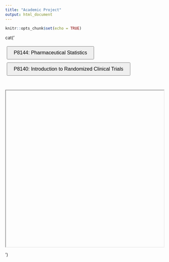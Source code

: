 ```yaml
---
title: "Academic Project"
output: html_document
---
```


```r
knitr::opts_chunk$set(echo = TRUE)
```
cat('
<html>
<head>
  <style>
    /* 隐藏所有课程内容，只有选择后才显示 */
    .content { display: none; margin-top: 20px; }
    /* 提供基本的按钮样式，使其更显眼 */
    button {
      padding: 10px 20px;
      margin: 5px;
      font-size: 16px;
      cursor: pointer;
    }
  </style>
  <script>
    // 切换显示的课程内容
    function toggleContent(courseId) {
        // 隐藏所有内容部分
        var contents = document.getElementsByClassName("content");
        for (var i = 0; i < contents.length; i++) {
            contents[i].style.display = "none";
        }
        // 显示所选的课程内容
        var selectedContent = document.getElementById(courseId);
        if (selectedContent) {
            selectedContent.style.display = "block";
        }
    }

    // 显示选定的 PDF
    function showPDF(pdfUrl) {
        document.getElementById("pdfFrame").src = pdfUrl;
    }
  </script>
</head>
<body>

<!-- 顶层课程按钮 -->
<div style="margin-bottom: 20px;">
  <button onclick="toggleContent(\'P8144\')">P8144: Pharmaceutical Statistics</button>
  <button onclick="toggleContent(\'P8140\')">P8140: Introduction to Randomized Clinical Trials</button>
</div>

<!-- P8144 课程内容 -->
<div id="P8144" class="content">
  <h2>P8144: Pharmaceutical Statistics</h2>
  <p>这门课介绍了药物统计学的基本原理和应用，包括药物研发中的统计设计与分析。</p>
  <button onclick="showPDF(\'pdfs/P8144_project1.pdf\')">查看 Project 1 PDF</button>
  <button onclick="showPDF(\'pdfs/P8144_project2.pdf\')">查看 Project 2 PDF</button>
</div>

<!-- P8140 课程内容 -->
<div id="P8140" class="content">
  <h2>P8140: Introduction to Randomized Clinical Trials</h2>
  <p>这门课介绍了随机化临床试验的设计与实施，包括控制组、样本量计算等重要内容。</p>
  <button onclick="showPDF(\'pdfs/P8140_project1.pdf\')">查看 Project 1 PDF</button>
  <button onclick="showPDF(\'pdfs/P8140_project2.pdf\')">查看 Project 2 PDF</button>
</div>

<!-- PDF 显示区域 -->
<iframe id="pdfFrame" width="100%" height="500px" style="margin-top: 20px;">
  This browser does not support PDFs. Please download the PDF to view it: <a href="">Download PDF</a>.
</iframe>

</body>
</html>
')

